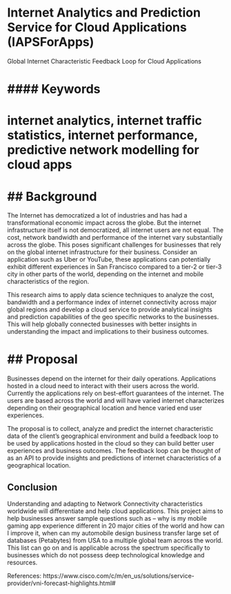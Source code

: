 #  Internet Analytics and Prediction Service for Cloud Applications (IAPSForApps) {#slug-one}

Global Internet Characteristic Feedback Loop for Cloud Applications
 
#
# #### Keywords {-}
# internet analytics, internet traffic statistics, internet performance, predictive network modelling for cloud apps
# ## Background
The Internet has democratized a lot of industries and has had a transformational economic impact across the globe. But the internet infrastructure itself is not democratized, all internet users are not equal. The cost, network bandwidth and performance of the internet vary substantially across the globe. This poses significant challenges for businesses that rely on the global internet infrastructure for their business. Consider an application such as Uber or YouTube, these applications can potentially exhibit different experiences in San Francisco compared to a tier-2 or tier-3 city in other parts of the world, depending on the internet and mobile characteristics of the region. 

This research aims to apply data science techniques to analyze the cost, bandwidth and a performance index of internet connectivity across major global regions and develop a cloud service to provide analytical insights and prediction capabilities of the geo specific networks to the businesses. This will help globally connected businesses with better insights in understanding the impact and implications to their business outcomes.

# ## Proposal

Businesses depend on the internet for their daily operations. Applications hosted in a cloud need to interact with their users across the world. Currently the applications rely on best-effort guarantees of the internet. The users are based across the world and will have varied internet characterizes depending on their geographical location and hence varied end user experiences.

The proposal is to collect, analyze and predict the internet characteristic data of the client’s geographical environment and build a feedback loop to be used by applications hosted in the cloud so they can build better user experiences and business outcomes. The feedback loop can be thought of as an API to provide insights and predictions of internet characteristics of a geographical location.


## Conclusion
Understanding and adapting to Network Connectivity characteristics worldwide will differentiate and help cloud applications. This project aims to help businesses answer sample questions such as – why is my mobile gaming app experience different in 20 major cities of the world and how can I improve it, when can my automobile design business transfer large set of databases (Petabytes) from USA to a multiple global team across the world. This list can go on and is applicable across the spectrum specifically to businesses which do not possess deep technological knowledge and resources.

References:
https://www.cisco.com/c/m/en_us/solutions/service-provider/vni-forecast-highlights.html#



